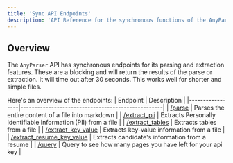 ```yaml
---
title: 'Sync API Endpoints'
description: 'API Reference for the synchronous functions of the AnyParser API'
---
```


## Overview
The `AnyParser` API has synchronous endpoints for its parsing and extraction features. These are a blocking and will return the results of the parse or extraction. It will time out after 30 seconds. This works well for shorter and simple files.

Here's an overview of the endpoints:
| Endpoint        | Description                                       |
|-----------------|---------------------------------------------------|
| [/parse](/api-reference/endpoint/parse)      | Parses the entire content of a file into markdown |
| [/extract_pii](/api-reference/endpoint/extract_pii)  | Extracts Personally Identifiable Information (PII) from a file        |
| [/extract_tables](/api-reference/endpoint/extract_tables)  | Extracts tables from a file        |
| [/extract_key_value](/api-reference/endpoint/extract_key_value)  | Extracts key-value information from a file        |
| [/extract_resume_key_value](/api-reference/endpoint/extract_resume_key_value)  | Extracts candidate's information from a resume        |
| [/query](/api-reference/endpoint/query)  | Query to see how many pages you have left for your api key      |


